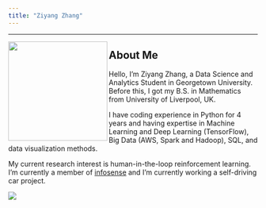 ```yaml
---
title: "Ziyang Zhang"
---
```


------------------------------------------------------------------

<img align="left" src="img/head.png" height="200"> </img>


## About Me

Hello, I'm Ziyang Zhang, a Data Science and Analytics Student in Georgetown University. Before this, I got my B.S. in Mathematics from University of Liverpool, UK. 

I have coding experience in Python for 4 years and having expertise in Machine Learning and Deep Learning (TensorFlow), Big Data (AWS, Spark and Hadoop), SQL, and data visualization methods.

My current research interest is human-in-the-loop reinforcement learning. I'm currently a member of [infosense](http://infosense.cs.georgetown.edu/research.html) and I'm currently working a self-driving car project.





![](img/portfolio.jpg)

